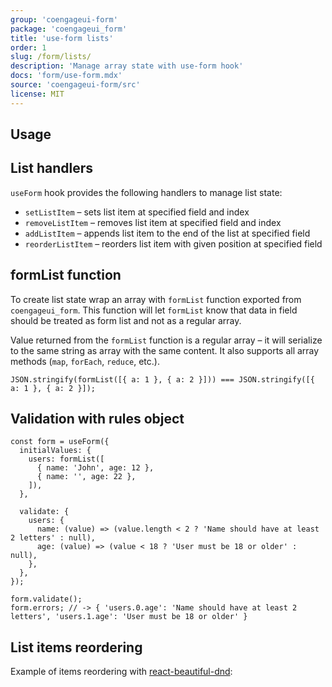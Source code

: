 ```yaml
---
group: 'coengageui-form'
package: 'coengageui_form'
title: 'use-form lists'
order: 1
slug: /form/lists/
description: 'Manage array state with use-form hook'
docs: 'form/use-form.mdx'
source: 'coengageui-form/src'
license: MIT
---
```



## Usage

<Demo data={FormDemos.lists} />

## List handlers

`useForm` hook provides the following handlers to manage list state:

- `setListItem` – sets list item at specified field and index
- `removeListItem` – removes list item at specified field and index
- `addListItem` – appends list item to the end of the list at specified field
- `reorderListItem` – reorders list item with given position at specified field

## formList function

To create list state wrap an array with `formList` function exported from `coengageui_form`.
This function will let `formList` know that data in field should be treated as form list
and not as a regular array.

Value returned from the `formList` function is a regular array – it will serialize to the
same string as array with the same content. It also supports all array methods (`map`, `forEach`, `reduce`, etc.).

```tsx
JSON.stringify(formList([{ a: 1 }, { a: 2 }])) === JSON.stringify([{ a: 1 }, { a: 2 }]);
```

## Validation with rules object

```tsx
const form = useForm({
  initialValues: {
    users: formList([
      { name: 'John', age: 12 },
      { name: '', age: 22 },
    ]),
  },

  validate: {
    users: {
      name: (value) => (value.length < 2 ? 'Name should have at least 2 letters' : null),
      age: (value) => (value < 18 ? 'User must be 18 or older' : null),
    },
  },
});

form.validate();
form.errors; // -> { 'users.0.age': 'Name should have at least 2 letters', 'users.1.age': 'User must be 18 or older' }
```

## List items reordering

Example of items reordering with [react-beautiful-dnd](https://npmjs.com/package/react-beautiful-dnd):

<Demo data={FormDemos.dnd} />
